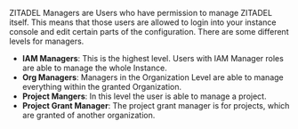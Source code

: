 ZITADEL Managers are Users who have permission to manage ZITADEL itself. This
means that those users are allowed to login into your instance console and edit
certain parts of the configuration. There are some different levels for
managers.

- **IAM Managers**: This is the highest level. Users with IAM Manager roles are
  able to manage the whole Instance.
- **Org Managers**: Managers in the Organization Level are able to manage
  everything within the granted Organization.
- **Project Mangers**: In this level the user is able to manage a project.
- **Project Grant Manager**: The project grant manager is for projects, which
  are granted of another organization.
